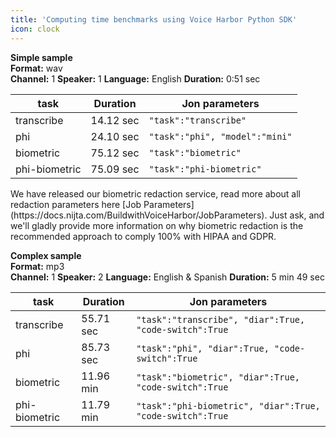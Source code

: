```yaml
---
title: 'Computing time benchmarks using Voice Harbor Python SDK'
icon: clock
---
```


<Update label="2025-05-07 Benchmarks" description="Voice Harbor V3.0">

  **Simple sample**  
  **Format:** wav  
  **Channel:** 1 
  **Speaker:** 1
  **Language:** English
  **Duration:** 0:51 sec
  
  | task                  | Duration                   | Jon parameters | 
  |-------------------------|----------------------------|----------------------------|
  | transcribe | 14.12 sec     | ```"task":"transcribe"``` |
  | phi     | 24.10 sec     |```"task":"phi", "model":"mini"``` |
  | biometric            | 75.12 sec                    |```"task":"biometric"``` |
  | phi-biometric            | 75.09 sec                    |```"task":"phi-biometric"``` |

</Update>

<Tip>
  We have released our biometric redaction service, read more about all redaction parameters here [Job Parameters](https://docs.nijta.com/BuildwithVoiceHarbor/JobParameters). Just ask, and we'll gladly provide more information on why biometric redaction is the recommended approach to comply 100% with HIPAA and GDPR.
</Tip>

<Update label="2025-05-07 Benchmarks" description="Voice Harbor V3.0">

  **Complex sample**  
  **Format:** mp3  
  **Channel:** 1 
  **Speaker:** 2 
  **Language:** English & Spanish
  **Duration:** 5 min 49 sec  


  | task                  | Duration                   |Jon parameters | 
  |-------------------------|----------------------------|----------------------------|
  | transcribe | 55.71 sec     | ```"task":"transcribe", "diar":True, "code-switch":True``` |
  | phi     | 85.73 sec     |```"task":"phi", "diar":True, "code-switch":True``` |
  | biometric            | 11.96 min                   |```"task":"biometric", "diar":True, "code-switch":True``` |
  | phi-biometric            | 11.79 min                    |```"task":"phi-biometric", "diar":True, "code-switch":True``` |

</Update>

